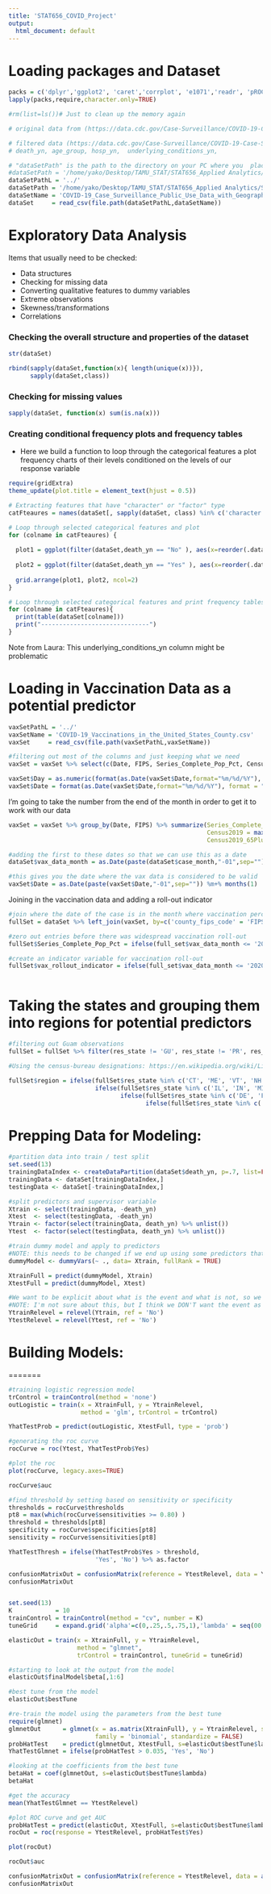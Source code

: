 ```yaml
---
title: 'STAT656_COVID_Project'
output:
  html_document: default
---
```


# Loading packages and Dataset
```r
packs = c('dplyr','ggplot2', 'caret','corrplot', 'e1071','readr', 'pROC', 'lubridate')
lapply(packs,require,character.only=TRUE)
```

```r
#rm(list=ls())# Just to clean up the memory again

# original data from (https://data.cdc.gov/Case-Surveillance/COVID-19-Case-Surveillance-Public-Use-Data-with-Ge/n8mc-b4w4) is ~85+ million rows and ~13GB file size

# filtered data (https://data.cdc.gov/Case-Surveillance/COVID-19-Case-Surveillance-Public-Use-Data-with-Ge/n8mc-b4w4/data) is ~1.4+ million rows and ~200MB file size - removing (missing, NA, unknown) from the following columns:
# death_yn, age_group, hosp_yn,  underlying_conditions_yn, 

# "dataSetPath" is the path to the directory on your PC where you  place the dataset csv file 
#dataSetPath = '/home/yako/Desktop/TAMU_STAT/STAT656_Applied Analytics/STAT656FinalProject/Datasets'
dataSetPathL = '../'
dataSetPath = '/home/yako/Desktop/TAMU_STAT/STAT656_Applied Analytics/STAT656FinalProject/Datasets'
dataSetName = 'COVID-19_Case_Surveillance_Public_Use_Data_with_Geography_Filterd.csv'
dataSet     = read_csv(file.path(dataSetPathL,dataSetName))
```
# Exploratory Data Analysis
Items that usually need to be checked:

* Data structures
* Checking for missing data
* Converting qualitative features to dummy variables
* Extreme observations
* Skewness/transformations
* Correlations

### Checking the overall structure and properties of the dataset
```r
str(dataSet)
```
```r
rbind(sapply(dataSet,function(x){ length(unique(x))}),
      sapply(dataSet,class))
```

### Checking for missing values
```r
sapply(dataSet, function(x) sum(is.na(x)))
```

### Creating conditional frequency plots and frequency tables
- Here we build a function to loop through the categorical features a plot frequency charts of their levels conditioned on the levels of our response variable
```r
require(gridExtra)
theme_update(plot.title = element_text(hjust = 0.5))

# Extracting features that have "character" or "factor" type
catFteaures = names(dataSet[, sapply(dataSet, class) %in% c('character', 'factor')])[-c(1,2,3,4,5,16)]

# Loop through selected categorical features and plot 
for (colname in catFteaures) {
  
  plot1 = ggplot(filter(dataSet,death_yn == "No" ), aes(x=reorder(.data[[colname]], .data[[colname]], function(x)-length(x)))) + geom_bar(fill="#3A5795") +  labs(x=colname) + labs(title = paste("Counts of", colname, "when:", "\n", "death_yn" , "=", "No" ))
  
  plot2 = ggplot(filter(dataSet,death_yn == "Yes" ), aes(x=reorder(.data[[colname]], .data[[colname]], function(x)-length(x)))) + geom_bar(fill="#c00000") +  labs(x=colname) + labs(title = paste("Counts of", colname, "when:", "\n", "death_yn" , "=", "Yes" ))
  
  grid.arrange(plot1, plot2, ncol=2)
}

# Loop through selected categorical features and print frequency tables
for (colname in catFteaures){
  print(table(dataSet[colname]))
  print("------------------------------")
}

```

Note from Laura: This underlying_conditions_yn column might be problematic


# Loading in Vaccination Data as a potential predictor

```r
vaxSetPathL = '../'
vaxSetName = 'COVID-19_Vaccinations_in_the_United_States_County.csv'
vaxSet     = read_csv(file.path(vaxSetPathL,vaxSetName))
```

```r
#filtering out most of the columns and just keeping what we need
vaxSet = vaxSet %>% select(c(Date, FIPS, Series_Complete_Pop_Pct, Census2019, Census2019_65PlusPop))

```


```r
vaxSet$Day = as.numeric(format(as.Date(vaxSet$Date,format="%m/%d/%Y"), format = "%d"))
vaxSet$Date = format(as.Date(vaxSet$Date,format="%m/%d/%Y"), format = "%Y-%m")
```

I'm going to take the number from the end of the month in order to get it to work with our data

```r
vaxSet = vaxSet %>% group_by(Date, FIPS) %>% summarize(Series_Complete_Pop_Pct = max(Series_Complete_Pop_Pct),
                                                       Census2019 = max(Census2019),
                                                       Census2019_65PlusPop = max(Census2019_65PlusPop))
```

```r
#adding the first to these dates so that we can use this as a date
dataSet$vax_data_month = as.Date(paste(dataSet$case_month,"-01",sep=""))
```

```r
#this gives you the date where the vax data is considered to be valid 
vaxSet$Date = as.Date(paste(vaxSet$Date,"-01",sep="")) %m+% months(1)
```


Joining in the vaccination data and adding a roll-out indicator
```r
#join where the date of the case is in the month where vaccination percentage is valid
fullSet = dataSet %>% left_join(vaxSet, by=c('county_fips_code' = 'FIPS', 'vax_data_month' = 'Date'))

#zero out entries before there was widespread vaccination roll-out
fullSet$Series_Complete_Pop_Pct = ifelse(full_set$vax_data_month <= '2020-12-31', 0, full_set$Series_Complete_Pop_Pct)

#create an indicator variable for vaccination roll-out
fullSet$vax_rollout_indicator = ifelse(full_set$vax_data_month <= '2020-12-31', 0, 1)
```

```r

```

# Taking the states and grouping them into regions for potential predictors

```r
#filtering out Guam observations
fullSet = fullSet %>% filter(res_state != 'GU', res_state != 'PR', res_state != 'VI')

#Using the census-bureau designations: https://en.wikipedia.org/wiki/List_of_regions_of_the_United_States#Census_Bureau-designated_regions_and_divisions

fullSet$region = ifelse(fullSet$res_state %in% c('CT', 'ME', 'VT', 'NH', 'VT', 'MA', 'RI', 'NY', 'PA', 'NJ'), 'NorthEast',
                        ifelse(fullSet$res_state %in% c('IL', 'IN', 'MI', 'OH', 'WI', 'IA', 'KS', 'MN', 'MO', 'NE', 'ND', 'SD'), 'Midwest',
                               ifelse(fullSet$res_state %in% c('DE', 'FL', 'GA', 'MD', 'NC', 'SC', 'VA', 'DC', 'WV', 'AL', 'KY', 'MS', 'TN', 'AR', 'LA', 'OK', 'TX'), 'South',
                                      ifelse(fullSet$res_state %in% c('AZ', 'CO', 'ID', 'MT', 'NV', 'NM', 'UT', 'WY', 'AK', 'CA', 'HI', 'OR', 'WA'), 'West', 'N/A'))))

```


# Prepping Data for Modeling:

```r
#partition data into train / test split
set.seed(13)
trainingDataIndex <- createDataPartition(dataSet$death_yn, p=.7, list=FALSE)
trainingData <- dataSet[trainingDataIndex,]
testingData <- dataSet[-trainingDataIndex,]

#split predictors and supervisor variable
Xtrain <- select(trainingData, -death_yn)
Xtest  <- select(testingData, -death_yn)
Ytrain <- factor(select(trainingData, death_yn) %>% unlist())
Ytest  <- factor(select(testingData, death_yn) %>% unlist())

#train dummy model and apply to predictors
#NOTE: this needs to be changed if we end up using some predictors that are not categorical
dummyModel <- dummyVars(~ ., data= Xtrain, fullRank = TRUE)

XtrainFull = predict(dummyModel, Xtrain)
XtestFull = predict(dummyModel, Xtest)

#We want to be explicit about what is the event and what is not, so we need to relevel
#NOTE: I'm not sure about this, but I think we DON'T want the event as the reference category. This may be incorrect
YtrainRelevel = relevel(Ytrain, ref = 'No')
YtestRelevel = relevel(Ytest, ref = 'No')

```



# Building Models:

=======

```r
#training logistic regression model
trControl = trainControl(method = 'none')
outLogistic = train(x = XtrainFull, y = YtrainRelevel,
                    method = 'glm', trControl = trControl)

YhatTestProb = predict(outLogistic, XtestFull, type = 'prob')

```

```r
#generating the roc curve
rocCurve = roc(Ytest, YhatTestProb$Yes)

#plot the roc
plot(rocCurve, legacy.axes=TRUE)

rocCurve$auc
```

```r
#find threshold by setting based on sensitivity or specificity
thresholds = rocCurve$thresholds
pt8 = max(which(rocCurve$sensitivities >= 0.80) )
threshold = thresholds[pt8]
specificity = rocCurve$specificities[pt8]
sensitivity = rocCurve$sensitivities[pt8]

YhatTestThresh = ifelse(YhatTestProb$Yes > threshold,
                        'Yes', 'No') %>% as.factor

confusionMatrixOut = confusionMatrix(reference = YtestRelevel, data = YhatTestThresh)
confusionMatrixOut
```

```r

```

```r
set.seed(13)
K            = 10
trainControl = trainControl(method = "cv", number = K)
tuneGrid     = expand.grid('alpha'=c(0,.25,.5,.75,1),'lambda' = seq(00, .001, length.out = 30))

elasticOut = train(x = XtrainFull, y = YtrainRelevel,
                   method = "glmnet", 
                   trControl = trainControl, tuneGrid = tuneGrid)

```

```r
#starting to look at the output from the model
elasticOut$finalModel$beta[,1:6]

#best tune from the model
elasticOut$bestTune

```

```r
#re-train the model using the parameters from the best tune
require(glmnet)
glmnetOut      = glmnet(x = as.matrix(XtrainFull), y = YtrainRelevel, s=elasticOut$bestTune$alpha, 
                        family = 'binomial', standardize = FALSE)
probHatTest    = predict(glmnetOut, XtestFull, s=elasticOut$bestTune$lambda, type='response')
YhatTestGlmnet = ifelse(probHatTest > 0.035, 'Yes', 'No')
```

```r
#looking at the coefficients from the best tune
betaHat = coef(glmnetOut, s=elasticOut$bestTune$lambda)
betaHat

#get the accuracy 
mean(YhatTestGlmnet == YtestRelevel)
```

```r
#plot ROC curve and get AUC
probHatTest = predict(elasticOut, XtestFull, s=elasticOut$bestTune$lambda, type = 'prob')
rocOut = roc(response = YtestRelevel, probHatTest$Yes)

plot(rocOut)

rocOut$auc

```

```r
confusionMatrixOut = confusionMatrix(reference = YtestRelevel, data = as.factor(YhatTestGlmnet))
confusionMatrixOut
```

